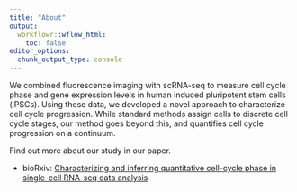 ```yaml
---
title: "About"
output:
  workflowr::wflow_html:
    toc: false
editor_options:
  chunk_output_type: console
---
```



We combined fluorescence imaging with scRNA-seq to measure cell cycle phase and gene expression levels in human induced pluripotent stem cells (iPSCs). Using these data, we developed a novel approach to characterize cell cycle progression. While standard methods assign cells to discrete cell cycle stages, our method goes beyond this, and quantifies cell cycle progression on a continuum.

Find out more about our study in our paper.

* bioRxiv: [Characterizing and inferring quantitative cell-cycle phase in single-cell RNA-seq data analysis](https://www.biorxiv.org/content/10.1101/526848v2)

